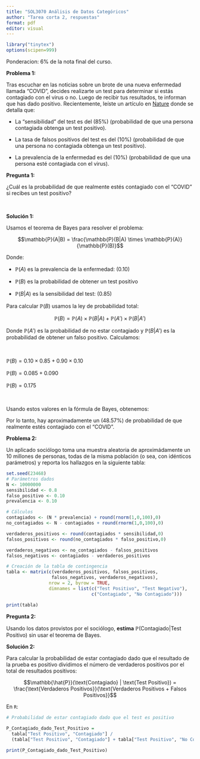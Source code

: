 ```yaml
---
title: "SOL3070 Análisis de Datos Categóricos"
author: "Tarea corta 2, respuestas"
format: pdf
editor: visual
---
```


```r
library("tinytex")
options(scipen=999)
```

Ponderacion: $6\%$ de la nota final del curso.

**Problema 1:**

Tras escuchar en las noticias sobre un brote de una nueva enfermedad llamada "COVID", decides realizarte un test para determinar si estás contagiado con el virus o no.
Luego de recibir tus resultados, te informan que has dado positivo.
Recientemente, leíste un artículo en [Nature](https://www.nature.com) donde se detalla que:

-   La "sensibilidad" del test es del (85%) (probabilidad de que una persona contagiada obtenga un test positivo).

-   La tasa de falsos positivos del test es del (10%) (probabilidad de que una persona no contagiada obtenga un test positivo).

-   La prevalencia de la enfermedad es del (10%) (probabilidad de que una persona esté contagiada con el virus).

**Pregunta 1:**

¿Cuál es la probabilidad de que realmente estés contagiado con el "COVID" si recibes un test positivo?

<br>

**Solución 1:**

Usamos el teorema de Bayes para resolver el problema:

$$\mathbb{P}(A|B) = \frac{\mathbb{P}(B|A) \times \mathbb{P}(A)}{\mathbb{P}(B)}$$

Donde:

-   $\mathbb{P}(A)$ es la prevalencia de la enfermedad: (0.10)

-   $\mathbb{P}(B)$ es la probabilidad de obtener un test positivo

-   $\mathbb{P}(B|A)$ es la sensibilidad del test: (0.85)

Para calcular $\mathbb{P}(B)$ usamos la ley de probabilidad total:

$$\mathbb{P}(B) = \mathbb{P}(A) \times \mathbb{P}(B|A) + \mathbb{P}(A') \times \mathbb{P}(B|A')$$

Donde $\mathbb{P}(A')$ es la probabilidad de no estar contagiado y $\mathbb{P}(B|A')$ es la probabilidad de obtener un falso positivo.
Calculamos:

<br>

$\mathbb{P}(B) = 0.10 \times 0.85 + 0.90 \times 0.10$

$\mathbb{P}(B) = 0.085 + 0.090$

$\mathbb{P}(B) = 0.175$

<br>

Usando estos valores en la fórmula de Bayes, obtenemos:

```{=tex}
\begin{align*}
\mathbb{P}(A|B) &= \frac{0.85 \times 0.10}{0.175} \\ \\
\mathbb{P}(A|B) &\approx 0.4857
\end{align*}
```
Por lo tanto, hay aproximadamente un (48.57%) de probabilidad de que realmente estés contagiado con el "COVID".

**Problema 2:**

Un aplicado sociólogo toma una muestra aleatoria de aproximádamente un 10 millones de personas, todas de la misma población (o sea, con idénticos parámetros) y reporta los hallazgos en la siguiente tabla:

```r
set.seed(23468)
# Parámetros dados
N <- 10000000
sensibilidad <- 0.8
falso_positivo <- 0.10
prevalencia <- 0.10

# Cálculos
contagiados <- (N * prevalencia) + round(rnorm(1,0,100),0)
no_contagiados <- N - contagiados + round(rnorm(1,0,100),0)

verdaderos_positivos <- round(contagiados * sensibilidad,0)
falsos_positivos <- round(no_contagiados * falso_positivo,0)

verdaderos_negativos <- no_contagiados - falsos_positivos
falsos_negativos <- contagiados - verdaderos_positivos

# Creación de la tabla de contingencia
tabla <- matrix(c(verdaderos_positivos, falsos_positivos,
                 falsos_negativos, verdaderos_negativos),
                nrow = 2, byrow = TRUE,
                dimnames = list(c("Test Positivo", "Test Negativo"),
                                c("Contagiado", "No Contagiado")))

print(tabla)
```

**Pregunta 2:**

Usando los datos provistos por el sociólogo, **estima** $\mathbb{P}(\text{Contagiado} | \text{Test Positivo})$ sin usar el teorema de Bayes.

**Solución 2:**

Para calcular la probabilidad de estar contagiado dado que el resultado de la prueba es positivo dividimos el número de verdaderos positivos por el total de resultados positivos:

$$\mathbb{\hat{P}}(\text{Contagiado} | \text{Test Positivo}) = \frac{\text{Verdaderos Positivos}}{\text{Verdaderos Positivos + Falsos Positivos}}$$

En `R`:

```r
# Probabilidad de estar contagiado dado que el test es positivo
 
P_Contagiado_dado_Test_Positivo = 
  tabla["Test Positivo", "Contagiado"] / 
  (tabla["Test Positivo", "Contagiado"] + tabla["Test Positivo", "No Contagiado"])

print(P_Contagiado_dado_Test_Positivo)
```
